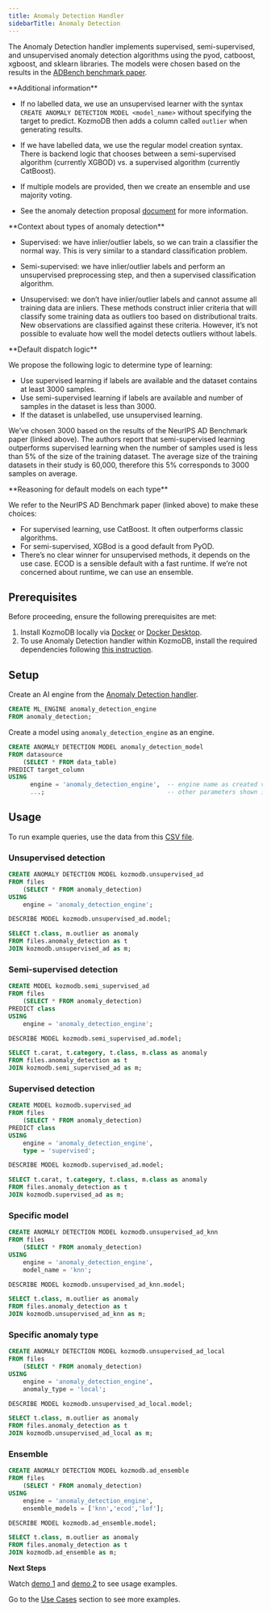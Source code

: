 ```yaml
---
title: Anomaly Detection Handler
sidebarTitle: Anomaly Detection
---
```


The Anomaly Detection handler implements supervised, semi-supervised, and unsupervised anomaly detection algorithms using the pyod, catboost, xgboost, and sklearn libraries. The models were chosen based on the results in the [ADBench benchmark paper](https://proceedings.neurips.cc/paper_files/paper/2022/hash/cf93972b116ca5268827d575f2cc226b-Abstract-Datasets_and_Benchmarks.html).

<Info>
**Additional information**

- If no labelled data, we use an unsupervised learner with the syntax `CREATE ANOMALY DETECTION MODEL <model_name>` without specifying the target to predict. KozmoDB then adds a column called `outlier` when generating results.

- If we have labelled data, we use the regular model creation syntax. There is backend logic that chooses between a semi-supervised algorithm (currently XGBOD) vs. a supervised algorithm (currently CatBoost).

- If multiple models are provided, then we create an ensemble and use majority voting.

- See the anomaly detection proposal [document](https://docs.google.com/document/d/1Yd7ARZVg_67xlcY-JR2kuO7mak9Ia2YER1Jk0EdpEa0/edit#heading=h.mo4wxsae6t1d) for more information.

</Info>

<Info>
**Context about types of anomaly detection**

- Supervised: we have inlier/outlier labels, so we can train a classifier the normal way. This is very similar to a standard classification problem.

- Semi-supervised: we have inlier/outlier labels and perform an unsupervised preprocessing step, and then a supervised classification algorithm.

- Unsupervised: we don’t have inlier/outlier labels and cannot assume all training data are inliers. These methods construct inlier criteria that will classify some training data as outliers too based on distributional traits. New observations are classified against these criteria. However, it’s not possible to evaluate how well the model detects outliers without labels.

</Info>

<Info>
**Default dispatch logic**

We propose the following logic to determine type of learning:
- Use supervised learning if labels are available and the dataset contains at least 3000 samples.
- Use semi-supervised learning if labels are available and number of samples in the dataset is less than 3000.
- If the dataset is unlabelled, use unsupervised learning.

We’ve chosen 3000 based on the results of the NeurIPS AD Benchmark paper (linked above). The authors report that semi-supervised learning outperforms supervised learning when the number of samples used is less than 5% of the size of the training dataset. The average size of the training datasets in their study is 60,000, therefore this 5% corresponds to 3000 samples on average.

</Info>

<Info>
**Reasoning for default models on each type**

We refer to the NeurIPS AD Benchmark paper (linked above) to make these choices:
- For supervised learning, use CatBoost. It often outperforms classic algorithms.
- For semi-supervised, XGBod is a good default from PyOD.
- There’s no clear winner for unsupervised methods, it depends on the use case. ECOD is a sensible default with a fast runtime. If we’re not concerned about runtime, we can use an ensemble.

</Info>

## Prerequisites

Before proceeding, ensure the following prerequisites are met:

1. Install KozmoDB locally via [Docker](https://docs.kozmodb.com/setup/self-hosted/docker) or [Docker Desktop](https://docs.kozmodb.com/setup/self-hosted/docker-desktop).
2. To use Anomaly Detection handler within KozmoDB, install the required dependencies following [this instruction](https://docs.kozmodb.com/setup/self-hosted/docker#install-dependencies).

## Setup

Create an AI engine from the [Anomaly Detection handler](https://github.com/digitranslab/kozmodb/tree/main/kozmodb/integrations/handlers/anomaly_detection_handler).

```sql
CREATE ML_ENGINE anomaly_detection_engine
FROM anomaly_detection;
```

Create a model using `anomaly_detection_engine` as an engine.

```sql
CREATE ANOMALY DETECTION MODEL anomaly_detection_model
FROM datasource
    (SELECT * FROM data_table)
PREDICT target_column
USING
      engine = 'anomaly_detection_engine',  -- engine name as created via CREATE ML_ENGINE
      ...;                                  -- other parameters shown in usage examples below
```

## Usage

To run example queries, use the data from this [CSV file](https://raw.githubusercontent.com/digitranslab/kozmodb/main/tests/unit/ml_handlers/data/anomaly_detection.csv).

### Unsupervised detection

```sql
CREATE ANOMALY DETECTION MODEL kozmodb.unsupervised_ad
FROM files
    (SELECT * FROM anomaly_detection)
USING 
    engine = 'anomaly_detection_engine';

DESCRIBE MODEL kozmodb.unsupervised_ad.model;

SELECT t.class, m.outlier as anomaly
FROM files.anomaly_detection as t
JOIN kozmodb.unsupervised_ad as m;
```

### Semi-supervised detection

```sql
CREATE MODEL kozmodb.semi_supervised_ad
FROM files
    (SELECT * FROM anomaly_detection)
PREDICT class
USING
    engine = 'anomaly_detection_engine';

DESCRIBE MODEL kozmodb.semi_supervised_ad.model;

SELECT t.carat, t.category, t.class, m.class as anomaly
FROM files.anomaly_detection as t
JOIN kozmodb.semi_supervised_ad as m;
```

### Supervised detection

```sql
CREATE MODEL kozmodb.supervised_ad
FROM files
    (SELECT * FROM anomaly_detection)
PREDICT class
USING
    engine = 'anomaly_detection_engine',
    type = 'supervised';

DESCRIBE MODEL kozmodb.supervised_ad.model;

SELECT t.carat, t.category, t.class, m.class as anomaly
FROM files.anomaly_detection as t
JOIN kozmodb.supervised_ad as m;
```

### Specific model

```sql
CREATE ANOMALY DETECTION MODEL kozmodb.unsupervised_ad_knn
FROM files
    (SELECT * FROM anomaly_detection)
USING 
    engine = 'anomaly_detection_engine',
    model_name = 'knn';

DESCRIBE MODEL kozmodb.unsupervised_ad_knn.model;

SELECT t.class, m.outlier as anomaly
FROM files.anomaly_detection as t
JOIN kozmodb.unsupervised_ad_knn as m;
```

### Specific anomaly type

```sql
CREATE ANOMALY DETECTION MODEL kozmodb.unsupervised_ad_local
FROM files
    (SELECT * FROM anomaly_detection)
USING 
    engine = 'anomaly_detection_engine',
    anomaly_type = 'local';

DESCRIBE MODEL kozmodb.unsupervised_ad_local.model;

SELECT t.class, m.outlier as anomaly
FROM files.anomaly_detection as t
JOIN kozmodb.unsupervised_ad_local as m;
```

### Ensemble

```sql
CREATE ANOMALY DETECTION MODEL kozmodb.ad_ensemble
FROM files
    (SELECT * FROM anomaly_detection)
USING 
    engine = 'anomaly_detection_engine',
    ensemble_models = ['knn','ecod','lof'];

DESCRIBE MODEL kozmodb.ad_ensemble.model;

SELECT t.class, m.outlier as anomaly
FROM files.anomaly_detection as t
JOIN kozmodb.ad_ensemble as m;
```

<Tip>

**Next Steps**

Watch [demo 1](https://www.loom.com/share/0996e5faa3f7415bacd51a6e8e161d5e?sid=9bacd29a-975b-4a94-b081-de2255b93607) and [demo 2](https://www.loom.com/share/c22335d83cb04ac281e2ef080792f2dd) to see usage examples.

Go to the [Use Cases](https://docs.kozmodb.com/use-cases/overview) section to see more examples.
</Tip>
